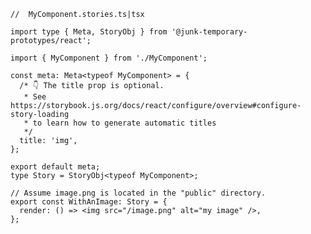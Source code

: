 ```tsx
//  MyComponent.stories.ts|tsx

import type { Meta, StoryObj } from '@junk-temporary-prototypes/react';

import { MyComponent } from './MyComponent';

const meta: Meta<typeof MyComponent> = {
  /* 👇 The title prop is optional.
   * See https://storybook.js.org/docs/react/configure/overview#configure-story-loading
   * to learn how to generate automatic titles
   */
  title: 'img',
};

export default meta;
type Story = StoryObj<typeof MyComponent>;

// Assume image.png is located in the "public" directory.
export const WithAnImage: Story = {
  render: () => <img src="/image.png" alt="my image" />,
};
```
